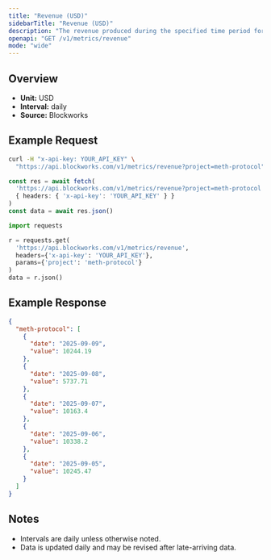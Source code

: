 ```yaml
---
title: "Revenue (USD)"
sidebarTitle: "Revenue (USD)"
description: "The revenue produced during the specified time period for given project."
openapi: "GET /v1/metrics/revenue"
mode: "wide"
---
```


## Overview

- **Unit:** USD
- **Interval:** daily
- **Source:** Blockworks

## Example Request

<CodeGroup>

```bash cURL
curl -H "x-api-key: YOUR_API_KEY" \
  "https://api.blockworks.com/v1/metrics/revenue?project=meth-protocol"
```

```typescript TypeScript
const res = await fetch(
  'https://api.blockworks.com/v1/metrics/revenue?project=meth-protocol',
  { headers: { 'x-api-key': 'YOUR_API_KEY' } }
)
const data = await res.json()
```

```python Python
import requests

r = requests.get(
  'https://api.blockworks.com/v1/metrics/revenue',
  headers={'x-api-key': 'YOUR_API_KEY'},
  params={'project': 'meth-protocol'}
)
data = r.json()
```

</CodeGroup>

## Example Response

```json
{
  "meth-protocol": [
    {
      "date": "2025-09-09",
      "value": 10244.19
    },
    {
      "date": "2025-09-08",
      "value": 5737.71
    },
    {
      "date": "2025-09-07",
      "value": 10163.4
    },
    {
      "date": "2025-09-06",
      "value": 10338.2
    },
    {
      "date": "2025-09-05",
      "value": 10245.47
    }
  ]
}
```

## Notes
- Intervals are daily unless otherwise noted.
- Data is updated daily and may be revised after late-arriving data.